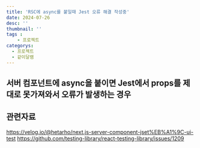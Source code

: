 ```yaml
---
title: 'RSC에 async를 붙일때 Jest 오류 해결 작성중'
date: 2024-07-26
desc: ''
thumbnail: ''
tags : 
    - 프로젝트
categorys:
  - 프로젝트
  - 같이달램
---
```



## 서버 컴포넌트에 async을 붙이면 Jest에서 props를 제대로 못가져와서 오류가 발생하는 경우

## 관련자료
https://velog.io/@hetarho/next.js-server-component-jset%EB%A1%9C-ui-test
https://github.com/testing-library/react-testing-library/issues/1209

